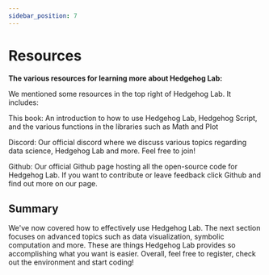 ```yaml
---
sidebar_position: 7
---
```




# Resources

**The various resources for learning more about Hedgehog Lab:**

We mentioned some resources in the top right of Hedgehog Lab. It includes:

This book: An introduction to how to use Hedgehog Lab, Hedgehog Script, and the various functions in the libraries such as Math and Plot

Discord: Our official discord where we discuss various topics regarding data science, Hedgehog Lab and more. Feel free to join!

Github: Our official Github page hosting all the open-source code for Hedgehog Lab. If you want to contribute or leave feedback click Github and find out more on our page.

## Summary

We've now covered how to effectively use Hedgehog Lab. The next section focuses on advanced topics such as data visualization, symbolic computation and more. These are things Hedgehog Lab provides so accomplishing what you want is easier. Overall, feel free to register, check out the environment and start coding!